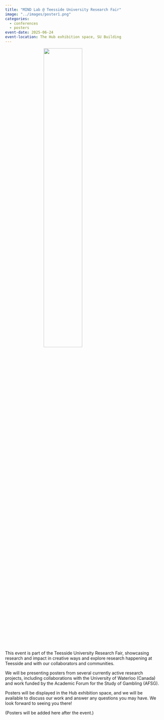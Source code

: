 ```yaml
---
title: "MIND Lab @ Teesside University Research Fair"
image: "../images/poster1.png"
categories:
  - conferences
  - posters
event-date: 2025-06-24
event-location: The Hub exhibition space, SU Building
---
```


![](../images/poster1.png){style="display: block; margin: 0 auto; width:50%" }

This event is part of the Teesside University Research Fair, showcasing research and impact in creative ways and explore research happening at Teesside and with our collaborators and communities.

We will be presenting posters from several currently active research projects, including collaborations with the University of Waterloo (Canada) and work funded by the Academic Forum for the Study of Gambling (AFSG).


Posters will be displayed in the Hub exhibition space, and we will be available to discuss our work and answer any questions you may have. We look forward to seeing you there!

(Posters will be added here after the event.)
